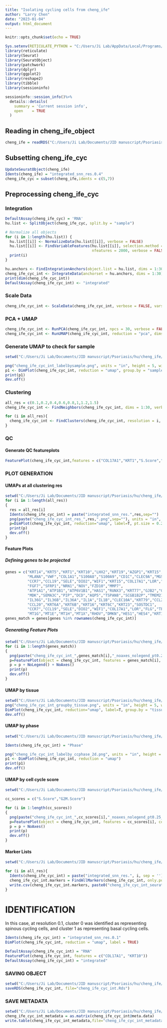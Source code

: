 ```yaml
---
title: "Isolating cycling cells from cheng_ife"
author: "Larry Chen"
date: "2023-01-04"
output: html_document
---
```


```r
knitr::opts_chunk$set(echo = TRUE)
```

```r
Sys.setenv(RETICULATE_PYTHON = "C:/Users/Ji Lab/AppData/Local/Programs/Python/Python310")
library(reticulate)
library(Seurat)
library(SeuratObject)
library(patchwork)
library(dplyr)
library(ggplot2)
library(reshape2)
library(tibble)
library(sessioninfo)
```

```r
sessioninfo::session_info()%>%
  details::details(
    summary = 'Current session info',
    open    = TRUE
  )
```
## Reading in cheng_ife_object
```r
cheng_ife = readRDS("C:/Users/Ji Lab/Documents/JID manuscript/Psoriasis/hu/cheng_ife/cheng_ife.Rds")
```

## Subsetting cheng_ife_cyc

```r
UpdateSeuratObject(cheng_ife)
Idents(cheng_ife) = "integrated_snn_res.0.4"
cheng_ife_cyc = subset(cheng_ife,idents = c(5,7))
```

## Preprocessing cheng_ife_cyc

### Integration

```r
DefaultAssay(cheng_ife_cyc) = 'RNA'
hu.list <- SplitObject(cheng_ife_cyc, split.by = "sample")
```

```r
# Normalize all objects
for (i in 1:length(hu.list)) {
  hu.list[[i]] <- NormalizeData(hu.list[[i]], verbose = FALSE)
  hu.list[[i]] <- FindVariableFeatures(hu.list[[i]], selection.method = "vst", 
                                       nfeatures = 2000, verbose = FALSE)
  print(i)
}
```

```r
hu.anchors <- FindIntegrationAnchors(object.list = hu.list, dims = 1:30, k.filter = NA)
cheng_ife_cyc_int <- IntegrateData(anchorset = hu.anchors, dims = 1:30)
print(dim(cheng_ife_cyc_int))
DefaultAssay(cheng_ife_cyc_int) <- "integrated"
```

### Scale Data

```r
cheng_ife_cyc_int <- ScaleData(cheng_ife_cyc_int, verbose = FALSE, vars.to.regress = c("S.Score","G2M.Score","percent.mt","nFeature_RNA")) # Tried only S.Score and G2M.Score and results look very similar
```

### PCA + UMAP

```r
cheng_ife_cyc_int <- RunPCA(cheng_ife_cyc_int, npcs = 30, verbose = FALSE)
cheng_ife_cyc_int <- RunUMAP(cheng_ife_cyc_int, reduction = "pca", dims = 1:30)
```

### Generate UMAP to check for sample

```r
setwd("C:/Users/Ji Lab/Documents/JID manuscript/Psoriasis/hu/cheng_ife/cheng_ife_cyc_int")

png("cheng_ife_cyc_int_labelbysample.png", units = "in", height = 5, width = 6, res=300)
p1 <- DimPlot(cheng_ife_cyc_int, reduction = "umap", group.by = "sample")
print(p1)
dev.off()
```

### Clustering

```r
all_res = c(0.1,0.2,0.4,0.6,0.8,1,1.2,1.5)
cheng_ife_cyc_int <- FindNeighbors(cheng_ife_cyc_int, dims = 1:30, verbose = T)

for (i in all_res){
  cheng_ife_cyc_int <- FindClusters(cheng_ife_cyc_int, resolution = i, verbose = FALSE)
}
```

### QC

#### Generate QC featureplots

```r
FeaturePlot(cheng_ife_cyc_int,features = c("COL17A1","KRT1","S.Score","G2M.Score","percent.mt","nFeature_RNA")) 
```

### PLOT GENERATION

#### UMAPs at all clustering res

```r
setwd("C:/Users/Ji Lab/Documents/JID manuscript/Psoriasis/hu/cheng_ife/cheng_ife_cyc_int")
for (i in 1:length(all_res))
{
  res = all_res[i]
  Idents(cheng_ife_cyc_int) = paste("integrated_snn_res.",res,sep="")
  png(paste("cheng_ife_cyc_int_res_",res,".png",sep=""), units = "in", height = 5, width = 5.5, res=300)
  p=DimPlot(cheng_ife_cyc_int, reduction="umap", label=T, pt.size = 0.25)
  print(p)
  dev.off()
}
```

#### Feature Plots

##### Defining genes to be projected

```r
genes = c("KRT14","KRT5","KRT1","KRT10","LHX2","KRT19","AZGP1","KRT15","SOX9","CD14","CD207","CD3E",
          "MLANA","VWF","COL1A1","S100A8","S100A9","CD1C","CLEC9A","MGST1","APOE","XCL1","MKI67",
          "CCR7","CCL19","SELE","DIO2","WIF1","KRT15","COL17A1","LOR","FLG",
          "FGF7","SFRP1","NRN1","NOV","FZD10","MMP7",
          "ATP1A1","ATP1B1","ATP6V1B1","HAS1","RUNX3","KRT77","GJB2","GJB6","DEFB1",
          "MDK","SEMA3C","PIP","DCD","AQP5","TSPAN8","SCGB1B2P","TMEM213",
          "IL36G","IL36B","IL36A","IL1A","IL1B","CLEC10A","KRT79","CCL2","CCL27","TNFSF10","ANXA1",
          "CCL20","KRT6A","KRT6B","KRT16","KRT6C","KRT23","SOSTDC1",
          "CCR7","CCL19","SELE","DIO2","WIF1","COL17A1","LOR","FLG","TP63","PDPN","PCNA","TOP2A",
          "MT1G","MT1E","MT1H","MT1X","RHOV","DMKN","HES1","HES4","KRT1","KRT10","DSP","CCND1","THBD","GATA3")
genes_match = genes[genes %in% rownames(cheng_ife_cyc_int)]
```

##### Generating Feature Plots

```r
setwd("C:/Users/Ji Lab/Documents/JID manuscript/Psoriasis/hu/cheng_ife/cheng_ife_cyc_int/feature_plots")
for (i in 1:length(genes_match))
{
  png(paste("cheng_ife_cyc_int_",genes_match[i],"_noaxes_nolegend_pt0.25.png",sep=""), units = "in", height = 6, width = 5, res=300)
  p=FeaturePlot(object = cheng_ife_cyc_int, features = genes_match[i], cols = c("lightgrey", "blue"), pt.size = 0.25, order=T)
  p = p + NoLegend() + NoAxes()
  print(p)
  dev.off()
}
```

#### UMAP by tissue

```r
setwd("C:/Users/Ji Lab/Documents/JID manuscript/Psoriasis/hu/cheng_ife/cheng_ife_cyc_int")
png("cheng_ife_cyc_int_groupby_tissue.png", units = "in", height = 5, width = 6, res=300)
DimPlot(cheng_ife_cyc_int, reduction="umap", label=T, group.by = "tissue", pt.size = 0.1)
dev.off()
```

#### UMAP by phase

```r
setwd("C:/Users/Ji Lab/Documents/JID manuscript/Psoriasis/hu/cheng_ife/cheng_ife_cyc_int")

Idents(cheng_ife_cyc_int) = "Phase"

png("cheng_ife_cyc_int_labelby_ccphase_2d.png", units = "in", height = 5, width = 6, res=300)
p1 <- DimPlot(cheng_ife_cyc_int, reduction = "umap")
print(p1)
dev.off()
```

#### UMAP by cell cycle score

```r
setwd("C:/Users/Ji Lab/Documents/JID manuscript/Psoriasis/hu/cheng_ife/cheng_ife_cyc_int")

cc_scores = c("S.Score","G2M.Score")

for (i in 1:length(cc_scores))
{
  png(paste("cheng_ife_cyc_int_",cc_scores[i],"_noaxes_nolegend_pt0.25_legend_RNA.png",sep=""), units = "in", height = 5, width = 5, res=300)
  p=FeaturePlot(object = cheng_ife_cyc_int, features = cc_scores[i], cols = c("lightgrey", "blue"), pt.size = 0.25, order=T)
  p = p + NoAxes()
  print(p)
  dev.off()
}
```

#### Marker Lists

```r
setwd("C:/Users/Ji Lab/Documents/JID manuscript/Psoriasis/hu/cheng_ife/cheng_ife_cyc_int")

for (i in all_res){
  Idents(cheng_ife_cyc_int) = paste("integrated_snn_res.", i, sep = '')
  cheng_ife_cyc_int.markers = FindAllMarkers(cheng_ife_cyc_int, only.pos = TRUE, min.pct = 0.25, logfc.threshold = 0.25)
  write.csv(cheng_ife_cyc_int.markers, paste0("cheng_ife_cyc_int_seurat_markers_res",i,".csv"))
}
```
# IDENTIFICATION
In this case, at resolution 0.1, cluster 0 was identified as representing spinous cycling cells, and cluster 1 as representing basal cycling cells. 

```r
Idents(cheng_ife_cyc_int) = "integrated_snn_res.0.1"
DimPlot(cheng_ife_cyc_int, reduction = "umap", label = TRUE)
```
```r
DefaultAssay(cheng_ife_cyc_int) = "RNA"
FeaturePlot(cheng_ife_cyc_int, features = c("COL17A1", "KRT10"))
DefaultAssay(cheng_ife_cyc_int) = "integrated"
```
### SAVING OBJECT

```r
setwd("C:/Users/Ji Lab/Documents/JID manuscript/Psoriasis/hu/cheng_ife/cheng_ife_cyc_int")
saveRDS(cheng_ife_cyc_int, file="cheng_ife_cyc_int.Rds")
```

### SAVE METADATA

```r
setwd("C:/Users/Ji Lab/Documents/JID manuscript/Psoriasis/hu/cheng_ife/cheng_ife_cyc_int")
cheng_ife_cyc_int_metadata = as.matrix(cheng_ife_cyc_int@meta.data)
write.table(cheng_ife_cyc_int_metadata,file="cheng_ife_cyc_int_metadata.txt",sep="\t",col.names=T,row.names=T)
```